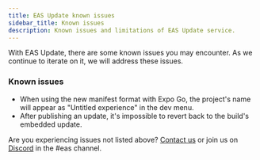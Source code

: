 ```yaml
---
title: EAS Update known issues
sidebar_title: Known issues
description: Known issues and limitations of EAS Update service.
---
```



With EAS Update, there are some known issues you may encounter. As we continue to iterate on it, we will address these issues.

### Known issues

- When using the new manifest format with Expo Go, the project's name will appear as "Untitled experience" in the dev menu.
- After publishing an update, it's impossible to revert back to the build's embedded update.

Are you experiencing issues not listed above? [Contact us](https://expo.dev/contact) or join us on <A href="https://chat.expo.dev/" shouldLeakReferrer>Discord</A> in the #eas channel.
